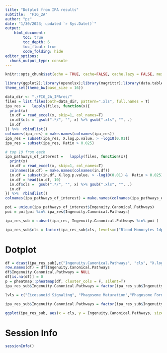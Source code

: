 ```yaml
---
title: "Dotplot from IPA results"
subtitle:  "FIG_2A"
author: "pz"
date: "1/30/2023; updated `r Sys.Date()`"
output:
    html_document:
        toc: true
        toc_depth: 6
        toc_float: true
        code_folding: hide
editor_options: 
  chunk_output_type: console
---
```


```r
knitr::opts_chunk$set(echo = TRUE, cache=FALSE, cache.lazy = FALSE, message=FALSE, warning = FALSE)
```

```r
library(ggplot2);library(openxlsx);library(magrittr);library(data.table);library("readxl")
theme_set(theme_bw(base_size = 16))
```




```r
data_dir <- "./FIG_2A_IPAres/"
files = list.files(path=data_dir, pattern=".xls", full.names = T)
ipa_res =   lapply(files, function(x){
  print(x)
  in.df = read_excel(x, skip=1, col_names=T)
  in.df$cls =  gsub(".*/", "", x) %>% gsub(".xls", "", .)
  in.df
}) %>%  rbindlist()
colnames(ipa_res) = make.names(colnames(ipa_res))
ipa_res = subset(ipa_res, X.log.p.value. > -log10(0.01))
ipa_res = subset(ipa_res, Ratio > 0.025)

# top 10 from each
ipa_pathways_of_interest =   lapply(files, function(x){
  print(x)
  in.df = read_excel(x, skip=1, col_names=T)
  colnames(in.df) = make.names(colnames(in.df))
  in.df = subset(in.df, X.log.p.value. > -log10(0.01) &  Ratio > 0.025)
  in.df = head(in.df, 10)
  in.df$cls =  gsub(".*/", "", x) %>% gsub(".xls", "", .)
  in.df
}) %>%  rbindlist()
colnames(ipa_pathways_of_interest) = make.names(colnames(ipa_pathways_of_interest))

poi = unique(ipa_pathways_of_interest$Ingenuity.Canonical.Pathways)
poi = poi[poi %in% ipa_res$Ingenuity.Canonical.Pathways]

ipa_res_sub = subset(ipa_res, Ingenuity.Canonical.Pathways %in% poi )

ipa_res_sub$cls = factor(ipa_res_sub$cls, levels=c("Blood Monocytes 1dpi", "Blood Monocytes 7dpi", "Blood Monocytes 30dpi"))
```


# Dotplot

```r
df = dcast(ipa_res_sub[,c("Ingenuity.Canonical.Pathways", "cls", "X.log.p.value.")], Ingenuity.Canonical.Pathways~cls) %>% as.data.frame()
row.names(df) = df$Ingenuity.Canonical.Pathways
df$Ingenuity.Canonical.Pathways = NULL
df[is.na(df)] = 0
p = pheatmap::pheatmap(df, cluster_cols = F, silent=T)
ipa_res_sub$Ingenuity.Canonical.Pathways = factor(ipa_res_sub$Ingenuity.Canonical.Pathways, levels= row.names(df[p$tree_row$order,]))

lvls = c("Eicosanoid Signaling", "Phagosome Maturation","Phagosome Formation","Antigen Presentation Pathway","Integrin Signaling","Fcγ Receptor-mediated Phagocytosis in Macrophages and Monocytes","Glioma Invasiveness Signaling","Regulation of Actin-based Motility by Rho","EIF2 Signaling","Actin Nucleation by ARP-WASP Complex","mTOR Signaling","Atherosclerosis Signaling","Role Of Osteoclasts In Rheumatoid Arthritis Signaling Pathway","Macrophage Alternative Activation Signaling Pathway","Pathogen Induced Cytokine Storm Signaling Pathway","Granulocyte Adhesion and Diapedesis","Agranulocyte Adhesion and Diapedesis","Acute Phase Response Signaling","LXR/RXR Activation","IL-10 Signaling","Complement System","Neutrophil Extracellular Trap Signaling Pathway","Multiple Sclerosis Signaling Pathway")

ipa_res_sub$Ingenuity.Canonical.Pathways = factor(ipa_res_sub$Ingenuity.Canonical.Pathways, levels= lvls)

ggplot(ipa_res_sub, aes(x = cls, y = Ingenuity.Canonical.Pathways, size = X.log.p.value.)) + geom_point(aes(fill = z.score), pch = 21)   + scale_fill_gradient2(low = "blue", midpoint = 0, mid = "white", high = "red", name="activation\nz-score") + ylab(NULL) + ggtitle("") + DOSE::theme_dose(12) + scale_size_continuous(range = c(3, 8),name="-log(p-value)") + guides(size = guide_legend(order = 1), color = guide_colorbar(order = 2)) + xlab("") + theme(axis.text.x=element_text(angle = 45, hjust = 1, vjust = 1))             
```




# Session Info

```r
sessionInfo()
```
